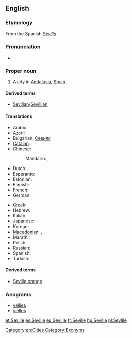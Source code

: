 ==English==
{{wikipedia}}

===Etymology===
From the Spanish ''[[Sevilla]]''.

===Pronunciation===
* {{rhymes|ɪl}}

===Proper noun===
{{en-proper noun}}

# A city in [[Andalusia]], [[Spain]].

====Derived terms====
* [[Sevillan]]/[[Sevillian]]

====Translations====
{{trans-top|city in Spain}}
* Arabic: {{t|ar|إشبيلية|f|tr='ishbiliya|sc=Arab}}
* [[Azeri]]: {{t|az|Sevilya|xs=Azeri}}
* Bulgarian: [[Севиля]]
* [[Catalan]]: {{t|ca|Sevilla|f}}
* Chinese:
*: Mandarin: {{t|zh|塞維利亞|sc=Hani}}, {{t|zh|塞维利亚|tr=Sāiwéilìyǎ|sc=Hani}}
* Dutch: {{t-|nl|Sevilla|n}}
* Esperanto: {{t|eo|Sevilo}}
* Estonian: {{t-|et|Sevilla}}
* Finnish: {{t+|fi|Sevilla}}
* French: {{t+|fr|Séville|f}}
* German: {{t-|de|Sevilla|n}}
{{trans-mid}}
* Greek: {{t|el|Σεβίλλη|f|tr=Sevílli|sc=Grek}}
* Hebrew: {{t|he|סביליה|tr=Sevilia|sc=Hebr}}
* Italian: {{t-|it|Siviglia|f}}
* Japanese: {{t|ja|セビリア|tr=Sebiria|sc=Jpan}}
* Korean: {{t|ko|세비야|tr=Sebiya|sc=Kore}}
* [[Macedonian]]: {{t|mk|Севилја|f|tr=Sevílja}},  {{t|mk|Севиља|f|tr=Sevílja}}
* Marathi: {{t|mr|सेविल|n|tr=sevila|sc=Deva}}
* Polish: {{t+|pl|Sewilla|f}}
* Russian: {{t|ru|Севилья|f|tr=Sevíl'ja|sc=Cyrl}}
* Spanish: {{t+|es|Sevilla|f}}
* Turkish: {{t-|tr|Sevilla}}
{{trans-bottom}}

====Derived terms====
* [[Seville orange]]

===Anagrams===
* [[vellies#English|vellies]]
* [[vielles#English|vielles]]


[[Category:en:Cities]]
[[Category:Exonyms]]

[[et:Seville]]
[[es:Seville]]
[[eu:Seville]]
[[fr:Seville]]
[[hu:Seville]]
[[pl:Seville]]